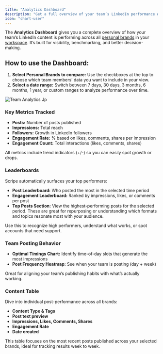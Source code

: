 ```yaml
---
title: "Analytics Dashboard"
description: "Get a full overview of your team’s LinkedIn performance with Scripe’s Analytics Dashboard."
icon: "chart-user"
---
```


The **Analytics Dashboard** gives you a complete overview of how your team’s LinkedIn content is performing across all [personal brands](/account/personalbrand) in your [workspace](/team-plan/workspace). It’s built for visibility, benchmarking, and better decision-making.

## How to use the Dashboard:

1. **Select Personal Brands to compare:** Use the checkboxes at the top to choose which team members’ data you want to include in your view.
2. **Select a date range:** Switch between 7 days, 30 days, 3 months, 6 months, 1 year, or custom ranges to analyze performance over time.

![Team Analytics Jp](/images/team-analytics.jpg)

### Key Metrics Tracked

- **Posts:** Number of posts published
- **Impressions:** Total reach
- **Followers:** Growth in LinkedIn followers
- **Engagement Rate:** % based on likes, comments, shares per impression
- **Engagement Count:** Total interactions (likes, comments, shares)

All metrics include trend indicators (\+/-) so you can easily spot growth or drops.

### Leaderboards

Scripe automatically surfaces your top performers:

- **Post Leaderboard:** Who posted the most in the selected time period
- **Engagement Leaderboard:** Ranked by impressions, likes, or comments per post
- **Top Posts Section:** View the highest-performing posts for the selected period. These are great for repurposing or understanding which formats and topics resonate most with your audience.

Use this to recognize high performers, understand what works, or spot accounts that need support.

### Team Posting Behavior

- **Optimal Timings Chart:** Identify time-of-day slots that generate the most impressions
- **Post Frequency Heatmap:** See when your team is posting (day \+ week)

Great for aligning your team’s publishing habits with what’s actually working.

### Content Table

Dive into individual post-performance across all brands:

- **Content Type & Tags**
- **Post text preview**
- **Impressions, Likes, Comments, Shares**
- **Engagement Rate**
- **Date created**

This table focuses on the most recent posts published across your selected brands, ideal for tracking results week to week.